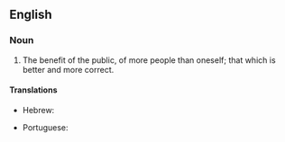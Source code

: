 ==English==

===Noun===
{{en-noun|-|head=[[greater]] [[good]]}}

# The benefit of the public, of more people than oneself; that which is better and more correct.

====Translations====
{{trans-top|benefit of the public}}
* Hebrew: {{t-|he|טובת הכלל}}
{{trans-mid}}
* Portuguese: {{t-|pt|bem maior|m}}
{{trans-bottom}}